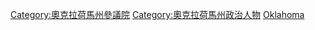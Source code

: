 [[Category:奧克拉荷馬州參議院|Category:奧克拉荷馬州參議院]]
[[Category:奧克拉荷馬州政治人物|Category:奧克拉荷馬州政治人物]]
[[Category:美國各州參議員|Oklahoma]]